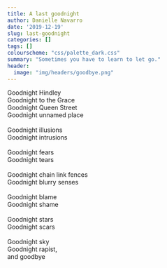```yaml
---
title: A last goodnight
author: Danielle Navarro
date: '2019-12-19'
slug: last-goodnight
categories: []
tags: []
colourscheme: "css/palette_dark.css"
summary: "Sometimes you have to learn to let go."
header:
  image: "img/headers/goodbye.png"
---
```


Goodnight Hindley<br>
Goodnight to the Grace  <br>
Goodnight Queen Street <br>
Goodnight unnamed place <br>
 <br>
Goodnight illusions <br>
Goodnight intrusions <br>
 <br>
Goodnight fears <br>
Goodnight tears <br>
 <br>
Goodnight chain link fences <br>
Goodnight blurry senses <br>
<br>
Goodnight blame <br>
Goodnight shame <br>
 <br>
Goodnight stars <br>
Goodnight scars <br>
 <br>
Goodnight sky <br>
Goodnight rapist, <br>
and goodbye <br>

